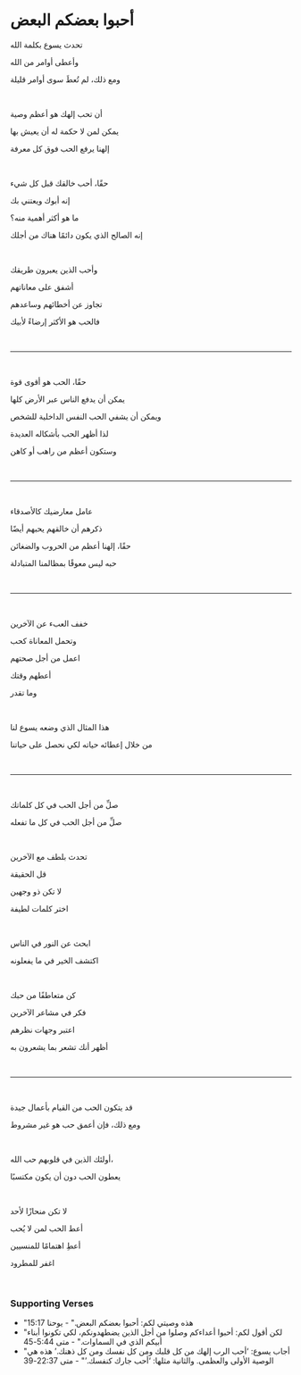 # أحبوا بعضكم البعض

تحدث يسوع بكلمة الله

وأعطى أوامر من الله

ومع ذلك، لم تُعطَ سوى أوامر قليلة

<p></p>

<br />

أن تحب إلهك هو أعظم وصية

يمكن لمن لا حكمة له أن يعيش بها

إلهنا يرفع الحب فوق كل معرفة

<p></p>

<br />

حقًا، أحب خالقك قبل كل شيء

إنه أبوك ويعتني بك

ما هو أكثر أهمية منه؟

إنه الصالح الذي يكون دائمًا هناك من أجلك

<br />

وأحب الذين يعبرون طريقك

أشفق على معاناتهم

تجاوز عن أخطائهم وساعدهم

فالحب هو الأكثر إرضاءً لأبيك

<br />

---

<br />

حقًا، الحب هو أقوى قوة

يمكن أن يدفع الناس عبر الأرض كلها

ويمكن أن يشفي الحب النفس الداخلية للشخص

لذا أظهر الحب بأشكاله العديدة

وستكون أعظم من راهب أو كاهن

<p></p>

<br />

---

<br />

عامل معارضيك كالأصدقاء

ذكرهم أن خالقهم يحبهم أيضًا

حقًا، إلهنا أعظم من الحروب والضغائن

حبه ليس معوقًا بمظالمنا المتبادلة

<br />

---

<br />

خفف العبء عن الآخرين

وتحمل المعاناة كحب

اعمل من أجل صحتهم

أعطهم وقتك

وما تقدر

<p></p>

<br />

هذا المثال الذي وضعه يسوع لنا

من خلال إعطائه حياته لكي نحصل على حياتنا

<br />

---

<br />

صلِّ من أجل الحب في كل كلماتك

صلِّ من أجل الحب في كل ما تفعله

<br />

تحدث بلطف مع الآخرين

قل الحقيقة

لا تكن ذو وجهين

اختر كلمات لطيفة

<br />

ابحث عن النور في الناس

اكتشف الخير في ما يفعلونه

<br />

كن متعاطفًا من حبك

فكر في مشاعر الآخرين

اعتبر وجهات نظرهم

أظهر أنك تشعر بما يشعرون به

<br />

---

<br />

قد يتكون الحب من القيام بأعمال جيدة

ومع ذلك، فإن أعمق حب هو غير مشروط

<br />

أولئك الذين في قلوبهم حب الله،

يعطون الحب دون أن يكون مكتسبًا

<br />

لا تكن منحازًا لأحد

أعط الحب لمن لا يُحب

أعطِ اهتمامًا للمنسيين

اغفر للمطرود

<br />

### Supporting Verses

- "هذه وصيتي لكم: أحبوا بعضكم البعض." - يوحنا 15:17
- "لكن أقول لكم: أحبوا أعداءكم وصلوا من أجل الذين يضطهدونكم، لكي تكونوا أبناء أبيكم الذي في السماوات." - متى 5:44-45
- "أجاب يسوع: ‘أحب الرب إلهك من كل قلبك ومن كل نفسك ومن كل ذهنك.’ هذه هي الوصية الأولى والعظمى. والثانية مثلها: ‘أحب جارك كنفسك.’" - متى 22:37-39